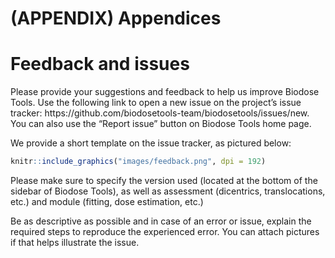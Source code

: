 # (APPENDIX) Appendices {-}

# Feedback and issues {#appendix-feedback}

Please provide your suggestions and feedback to help us improve Biodose Tools. Use the following link to open a new issue on the project's issue tracker: https://github.com/biodosetools-team/biodosetools/issues/new. You can also use the "Report issue" button on Biodose Tools home page.

We provide a short template on the issue tracker, as pictured below:

```r
knitr::include_graphics("images/feedback.png", dpi = 192)
```

Please make sure to specify the version used (located at the bottom of the sidebar of Biodose Tools), as well as assessment (dicentrics, translocations, etc.) and module (fitting, dose estimation, etc.)

Be as descriptive as possible and in case of an error or issue, explain the required steps to reproduce the experienced error. You can attach pictures if that helps illustrate the issue.
